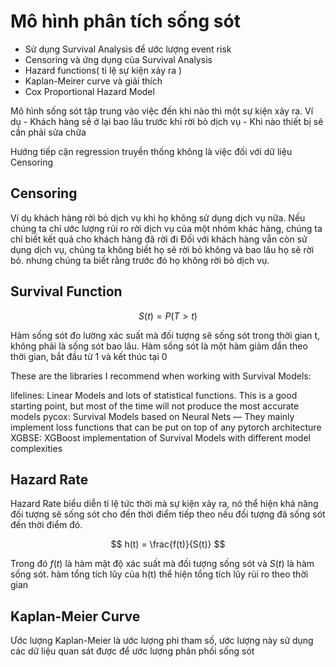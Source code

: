 # Mô hình phân tích sống sót

- Sử dụng Survival Analysis để ước lượng event risk
- Censoring và ứng dụng của Survival Analysis
- Hazard functions( tỉ lệ sự kiện xảy ra )
- Kaplan-Meirer curve và giải thích
- Cox Proportional Hazard Model

Mô hình sống sót tập trung vào việc đến khi nào thì một sự kiện xảy ra. Ví dụ
- Khách hàng sẽ ở lại bao lâu trước khi rời bỏ dịch vụ
- Khi nào thiết bị sẽ cần phải sửa chữa


Hướng tiếp cận regression truyền thống không là việc đối với dữ liệu Censoring

## Censoring

Ví dụ khách hàng rời bỏ dịch vụ khi họ không sử dụng dịch vụ nữa. Nếu chúng ta chỉ ước lượng rủi ro rời dịch vụ của một nhóm khác hàng, chúng ta chỉ biết kết quả cho khách hàng đã rời đi
Đối với khách hàng vẫn còn sử dụng dịch vụ, chúng ta không biết họ sẽ rời bỏ không và bao lâu họ sẽ rời bỏ. nhưng chúng ta biết rằng trước đó họ không rời bỏ dịch vụ.


## Survival Function

$$
S(t) = P(T>t)
$$

Hàm sống sót đo lường xác suất mà đối tượng sẽ sống sót trong thời gian t, không phải là sống sót bao lâu.
Hàm sống sót là một hàm giảm dần theo thời gian, bắt đầu từ 1 và kết thúc tại 0



These are the libraries I recommend when working with Survival Models:

lifelines: Linear Models and lots of statistical functions. This is a good starting point, but most of the time will not produce the most accurate models
pycox: Survival Models based on Neural Nets — They mainly implement loss functions that can be put on top of any pytorch architecture
XGBSE: XGBoost implementation of Survival Models with different model complexities

## Hazard Rate

Hazard Rate biểu diễn tỉ lệ tức thời mà sự kiện xảy ra, nó thể hiện khả năng đối tượng sẽ sống sót cho đến thời điểm tiếp theo nếu đối tượng đã sống sót đến thời điểm đó.

$$
h(t) = \frac{f(t)}{S(t)}
$$

Trong đó $f(t)$ là hàm mật độ xác suất mà đối tượng sống sót và $S(t)$ là hàm sống sót.
hàm tổng tích lũy của h(t) thể hiện tổng tích lũy rủi ro theo thời gian

## Kaplan-Meier Curve

Ước lượng Kaplan-Meier là ước lượng phi tham số, ước lượng này sử dụng các dữ liệu quan sát được để ước lượng phân phối sống sót

